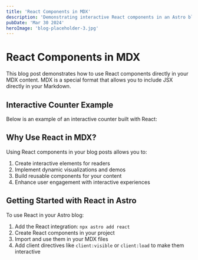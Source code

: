 ```yaml
---
title: 'React Components in MDX'
description: 'Demonstrating interactive React components in an Astro blog'
pubDate: 'Mar 30 2024'
heroImage: 'blog-placeholder-3.jpg'
---
```



# React Components in MDX

This blog post demonstrates how to use React components directly in your MDX content. MDX is a special format that allows you to include JSX directly in your Markdown.

## Interactive Counter Example

Below is an example of an interactive counter built with React:

<Counter client:visible />

## Why Use React in MDX?

Using React components in your blog posts allows you to:

1. Create interactive elements for readers
2. Implement dynamic visualizations and demos
3. Build reusable components for your content
4. Enhance user engagement with interactive experiences

## Getting Started with React in Astro

To use React in your Astro blog:

1. Add the React integration: `npx astro add react`
2. Create React components in your project
3. Import and use them in your MDX files
4. Add client directives like `client:visible` or `client:load` to make them interactive 